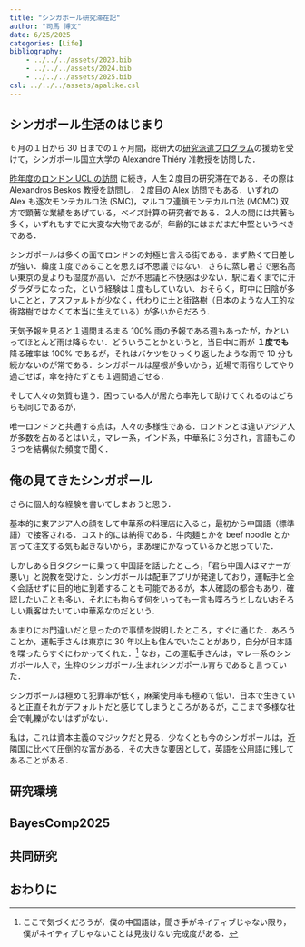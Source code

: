 ```yaml
---
title: "シンガポール研究滞在記"
author: "司馬 博文"
date: 6/25/2025
categories: [Life]
bibliography: 
    - ../../../assets/2023.bib
    - ../../../assets/2024.bib
    - ../../../assets/2025.bib
csl: ../../../assets/apalike.csl
---
```


## シンガポール生活のはじまり

６月の１日から 30 日までの１ヶ月間，総研大の[研究派遣プログラム](https://www.soken.ac.jp/education/dispatch/sokendai_studentdispatchprogram/)の援助を受けて，シンガポール国立大学の Alexandre Thiéry 准教授を訪問した．

[昨年度のロンドン UCL の訪問](../../2024/Life/UCL.qmd) に続き，人生２度目の研究滞在である．その際は Alexandros Beskos 教授を訪問し，２度目の Alex 訪問でもある．いずれの Alex も逐次モンテカルロ法 (SMC)，マルコフ連鎖モンテカルロ法 (MCMC) 双方で顕著な業績をあげている，ベイズ計算の研究者である．２人の間には共著も多く，いずれもすでに大変な大物であるが，年齢的にはまだまだ中堅というべきである．

シンガポールは多くの面でロンドンの対極と言える街である．まず熱くて日差しが強い．緯度１度であることを思えば不思議ではない．さらに蒸し暑さで悪名高い東京の夏よりも湿度が高い．だが不思議と不快感は少ない．駅に着くまでに汗ダラダラになった，という経験は１度もしていない．おそらく，町中に日陰が多いことと，アスファルトが少なく，代わりに土と街路樹（日本のような人工的な街路樹ではなくて本当に生えている）が多いからだろう．

天気予報を見ると１週間まるまる 100% 雨の予報である週もあったが，かといってほとんど雨は降らない．どういうことかというと，当日中に雨が **１度でも** 降る確率は 100% であるが，それはバケツをひっくり返したような雨で 10 分も続かないのが常である．シンガポールは屋根が多いから，近場で雨宿りしてやり過ごせば，傘を持たずとも１週間過ごせる．

そして人々の気質も違う．困っている人が居たら率先して助けてくれるのはどちらも同じであるが，

唯一ロンドンと共通する点は，人々の多様性である．ロンドンとは違いアジア人が多数を占めるとはいえ，マレー系，インド系，中華系に３分され，言語もこの３つを結構似た頻度で聞く．

## 俺の見てきたシンガポール

さらに個人的な経験を書いてしまおうと思う．

基本的に東アジア人の顔をして中華系の料理店に入ると，最初から中国語（標準語）で接客される．コスト的には納得である．牛肉麺とかを beef noodle とか言って注文する気も起きないから，まあ理にかなっているかと思っていた．

しかしある日タクシーに乗って中国語を話したところ，「君ら中国人はマナーが悪い」と説教を受けた．シンガポールは配車アプリが発達しており，運転手と全く会話せずに目的地に到着することも可能であるが，本人確認の都合もあり，確認したいことも多い．それにも拘らず何をいっても一言も喋ろうとしないおそろしい乗客はたいてい中華系なのだという．

あまりにお門違いだと思ったので事情を説明したところ，すぐに通じた．あろうことか，運転手さんは東京に 30 年以上も住んでいたことがあり，自分が日本語を喋ったらすぐにわかってくれた．^[ここで気づくだろうが，僕の中国語は，聞き手がネイティブじゃない限り，僕がネイティブじゃないことは見抜けない完成度がある．] なお，この運転手さんは，マレー系のシンガポール人で，生粋のシンガポール生まれシンガポール育ちであると言っていた．

シンガポールは極めて犯罪率が低く，麻薬使用率も極めて低い．日本で生きていると正直それがデフォルトだと感じてしまうところがあるが，ここまで多様な社会で軋轢がないはずがない．

私は，これは資本主義のマジックだと見る．少なくとも今のシンガポールは，近隣国に比べて圧倒的な富がある．その大きな要因として，英語を公用語に残してあることがある．

## 研究環境

## BayesComp2025

## 共同研究

## おわりに